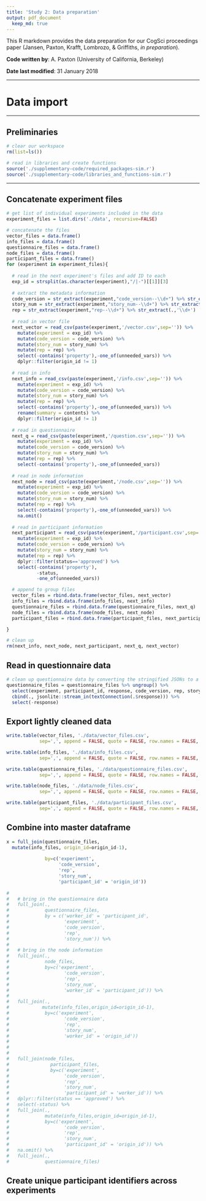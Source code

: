```yaml
---
title: 'Study 2: Data preparation'
output: pdf_document
  keep_md: true
---
```


This R markdown provides the data preparation for our CogSci proceedings paper (Jansen, Paxton, Krafft, Lombrozo, & Griffiths, *in preparation*).

**Code written by**: A. Paxton (University of California, Berkeley)

**Date last modified**: 31 January 2018

***

# Data import

***

## Preliminaries

```r

# clear our workspace
rm(list=ls())

# read in libraries and create functions
source('./supplementary-code/required_packages-sim.r')
source('./supplementary-code/libraries_and_functions-sim.r')

```

***

## Concatenate experiment files

```r

# get list of individual experiments included in the data
experiment_files = list.dirs('./data', recursive=FALSE)

# concatenate the files
vector_files = data.frame()
info_files = data.frame()
questionnaire_files = data.frame()
node_files = data.frame()
participant_files = data.frame()
for (experiment in experiment_files){
  
  # read in the next experiment's files and add ID to each
  exp_id = strsplit(as.character(experiment),"/|-")[[1]][3]
  
  # extract the metadata information
  code_version = str_extract(experiment,"code_version--\\d+") %>% str_extract(.,'\\d+') #lookbehind wasn't working, not sure why
  story_num = str_extract(experiment,"story_num--\\d+") %>% str_extract(.,'\\d+')
  rep = str_extract(experiment,"rep--\\d+") %>% str_extract(.,'\\d+')
  
  # read in vector file
  next_vector = read_csv(paste(experiment,'/vector.csv',sep='')) %>% 
    mutate(experiment = exp_id) %>%
    mutate(code_version = code_version) %>%
    mutate(story_num = story_num) %>%
    mutate(rep = rep) %>%
    select(-contains('property'),-one_of(unneeded_vars)) %>%
    dplyr::filter(origin_id != 1)
  
  # read in info
  next_info = read_csv(paste(experiment,'/info.csv',sep='')) %>% 
    mutate(experiment = exp_id) %>%
    mutate(code_version = code_version) %>%
    mutate(story_num = story_num) %>%
    mutate(rep = rep) %>%
    select(-contains('property'),-one_of(unneeded_vars)) %>%
    rename(summary = contents) %>%
    dplyr::filter(origin_id != 1)
  
  # read in questionnaire
  next_q = read_csv(paste(experiment,'/question.csv',sep='')) %>% 
    mutate(experiment = exp_id) %>%
    mutate(code_version = code_version) %>%
    mutate(story_num = story_num) %>%
    mutate(rep = rep) %>%
    select(-contains('property'),-one_of(unneeded_vars))
  
  # read in node information
  next_node = read_csv(paste(experiment,'/node.csv',sep='')) %>% 
    mutate(experiment = exp_id) %>%
    mutate(code_version = code_version) %>%
    mutate(story_num = story_num) %>%
    mutate(rep = rep) %>%
    select(-contains('property'),-one_of(unneeded_vars)) %>%
    na.omit()
  
  # read in participant information
  next_participant = read_csv(paste(experiment,'/participant.csv',sep='')) %>% 
    mutate(experiment = exp_id) %>%
    mutate(code_version = code_version) %>%
    mutate(story_num = story_num) %>%
    mutate(rep = rep) %>%
    dplyr::filter(status=='approved') %>%
    select(-contains('property'),
           -status,
           -one_of(unneeded_vars))

  # append to group files
  vector_files = rbind.data.frame(vector_files, next_vector)
  info_files = rbind.data.frame(info_files, next_info)
  questionnaire_files = rbind.data.frame(questionnaire_files, next_q)
  node_files = rbind.data.frame(node_files, next_node)
  participant_files = rbind.data.frame(participant_files, next_participant)

}

# clean up
rm(next_info, next_node, next_participant, next_q, next_vector)

```

## Read in questionnaire data

```r

# clean up questionnaire data by converting the stringified JSONs to a new variable
questionnaire_files = questionnaire_files %>% ungroup() %>%
  select(experiment, participant_id, response, code_version, rep, story_num) %>%
  cbind(., jsonlite::stream_in(textConnection(.$response))) %>%
  select(-response)

```

## Export lightly cleaned data

```r

write.table(vector_files, './data/vector_files.csv', 
            sep=',', append = FALSE, quote = FALSE, row.names = FALSE, col.names = TRUE)

write.table(info_files, './data/info_files.csv', 
            sep=',', append = FALSE, quote = FALSE, row.names = FALSE, col.names = TRUE)

write.table(questionnaire_files, './data/questionnaire_files.csv', 
            sep=',', append = FALSE, quote = FALSE, row.names = FALSE, col.names = TRUE)

write.table(node_files, './data/node_files.csv', 
            sep=',', append = FALSE, quote = FALSE, row.names = FALSE, col.names = TRUE)

write.table(participant_files, './data/participant_files.csv', 
            sep=',', append = FALSE, quote = FALSE, row.names = FALSE, col.names = TRUE)

```

## Combine into master dataframe

```r

x = full_join(questionnaire_files,
  mutate(info_files, origin_id=origin_id-1), 
              
              by=c('experiment',
                   'code_version',
                   'rep',
                   'story_num',
                   'participant_id' = 'origin_id'))
  
#   
#   # bring in the questionnaire data
#   full_join(.,
#             questionnaire_files,
#             by = c('worker_id' = 'participant_id',
#                    'experiment',
#                    'code_version',
#                    'rep',
#                    'story_num')) %>%
#   
#   # bring in the node information
#   full_join(.,
#             node_files,
#             by=c('experiment',
#                    'code_version',
#                    'rep',
#                    'story_num',
#                    'worker_id' = 'participant_id')) %>%
#   
#   full_join(.,
#            mutate(info_files,origin_id=origin_id-1),
#             by=c('experiment',
#                    'code_version',
#                    'rep',
#                    'story_num',
#                    'worker_id' = 'origin_id')) 
#   
#   
#   
#   full_join(node_files,
#               participant_files,
#               by=c('experiment',
#                    'code_version',
#                    'rep',
#                    'story_num',
#                    'participant_id' = 'worker_id')) %>%
#   dplyr::filter(status == 'approved') %>%
#   select(-status) %>%
#   full_join(.,
#             mutate(info_files,origin_id=origin_id-1),
#             by=c('experiment',
#                    'code_version',
#                    'rep',
#                    'story_num',
#                    'participant_id' = 'origin_id')) %>%
#   na.omit() %>%
#   full_join(.,
#             questionnaire_files)

```

## Create unique participant identifiers across experiments

```r



```

